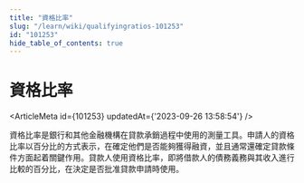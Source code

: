 ```yaml
---
title: "資格比率"
slug: "/learn/wiki/qualifyingratios-101253"
id: "101253"
hide_table_of_contents: true
---
```



# 資格比率

<ArticleMeta id={101253} updatedAt={'2023-09-26 13:58:54'} />
<div className='border-solid border-b border-t-0 my-4 border-[var(--ifm-color-gray-300)]' />

資格比率是銀行和其他金融機構在貸款承銷過程中使用的測量工具。申請人的資格比率以百分比的方式表示，在確定他們是否能夠獲得融資，並且通常還確定貸款條件方面起着關鍵作用。貸款人使用資格比率，即將借款人的債務義務與其收入進行比較的百分比，在決定是否批准貸款申請時使用。
